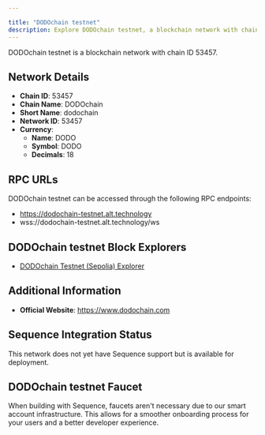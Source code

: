 ```yaml
---

title: "DODOchain testnet"
description: Explore DODOchain testnet, a blockchain network with chain ID 53457. Learn about its native currency, DODO, and how to interact with the network.
---
```




DODOchain testnet is a blockchain network with chain ID 53457.

## Network Details

- **Chain ID**: 53457
- **Chain Name**: DODOchain
- **Short Name**: dodochain
- **Network ID**: 53457
- **Currency**: 
  - **Name**: DODO
  - **Symbol**: DODO
  - **Decimals**: 18

## RPC URLs

DODOchain testnet can be accessed through the following RPC endpoints:

- https://dodochain-testnet.alt.technology
- wss://dodochain-testnet.alt.technology/ws

## DODOchain testnet Block Explorers

- [DODOchain Testnet (Sepolia) Explorer](https://testnet-scan.dodochain.com)

## Additional Information

- **Official Website**: https://www.dodochain.com

## Sequence Integration Status

This network does not yet have Sequence support but is available for deployment.

## DODOchain testnet Faucet

When building with Sequence, faucets aren't necessary due to our smart account infrastructure. This allows for a smoother onboarding process for your users and a better developer experience.
